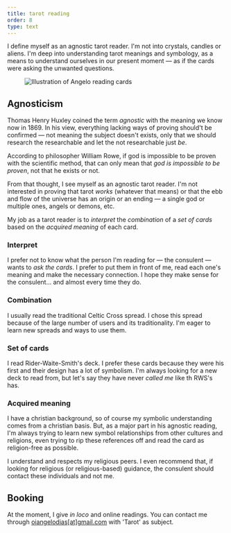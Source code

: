 ```yaml
---
title: tarot reading
order: 8
type: text
---
```


<!-- TODO lacking images -->

I define myself as an agnostic tarot reader. I'm not into crystals, candles or aliens. I'm deep into understanding tarot meanings and symbology, as a means to understand ourselves in our present moment — as if the cards were asking the unwanted questions.

<figure>

![Illustration of Angelo reading cards](/tiles/tarot/o-ledor.jpg)

</figure>

## Agnosticism

Thomas Henry Huxley coined the term _agnostic_ with the meaning we know now in 1869. In his view, everything lacking ways of proving should't be confirmed — not meaning the subject doesn't exists, only that we should research the researchable and let the not researchable just _be_.

According to philosopher William Rowe, if god is impossible to be proven with the scientific method, that can only mean that _god is impossible to be proven_, not that he exists or not.

From that thought, I see myself as an agnostic tarot reader. I'm not interested in proving that tarot _works_ (whatever that means) or that the ebb and flow of the universe has an origin or an ending — a single god or multiple ones, angels or demons, etc.

My job as a tarot reader is to _interpret_ the _combination_ of a _set of cards_ based on the _acquired meaning_ of each card.

### Interpret

I prefer not to know what the person I'm reading for — the consulent — wants to _ask the cards_. I prefer to put them in front of me, read each one's meaning and make the necessary connection. I hope they make sense for the consulent... and almost every time they do.

### Combination

I usually read the traditional Celtic Cross spread. I chose this spread because of the large number of users and its traditionality. I'm eager to learn new spreads and ways to use them.

### Set of cards

I read Rider-Waite-Smith's deck. I prefer these cards because they were his first and their design has a lot of symbolism. I'm always looking for a new deck to read from, but let's say they have never _called me_ like th RWS's has.

### Acquired meaning

I have a christian background, so of course my symbolic understanding comes from a christian basis. But, as a major part in his agnostic reading, I'm always trying to learn new symbol relationships from other cultures and religions, even trying to rip these references off and read the card as religion-free as possible.

I understand and respects my religious peers. I even recommend that, if looking for religious (or religious-based) guidance, the consulent should contact these individuals and not me.

## Booking

At the moment, I give _in loco_ and online readings. You can contact me through [oiangelodias\[at\]gmail.com](mailto:oiangelodias@gmail.com) with 'Tarot' as subject.

